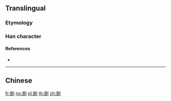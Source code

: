 {{also|劇}}
==Translingual==
{{stroke order|strokes=10}}

===Etymology===
{{Han simp|劇|f=豦|t=居}}

===Han character===
{{Han char|rn=18|rad=刀|as=08|sn=10|four=|canj=SRLN|ids=⿰居刂}}

====References====
* {{Han ref|kx=0141.411|hdz=10347.020|uh=5267|ud=21095}}

----

==Chinese==
{{zh-see|劇}}

[[fr:剧]]
[[no:剧]]
[[pl:剧]]
[[th:剧]]
[[zh:剧]]